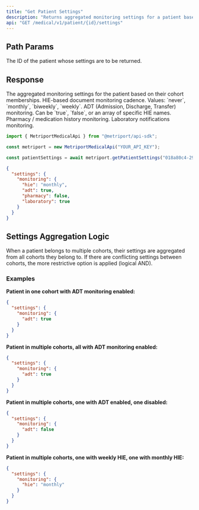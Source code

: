 ```yaml
---
title: "Get Patient Settings"
description: "Returns aggregated monitoring settings for a patient based on all cohorts they belong to. When a patient belongs to multiple cohorts with conflicting settings, the more restrictive option is applied (logical AND). For cadence settings, the longest interval is applied. For more information, see the [guide about Cohorts](/medical-api/handling-data/cohorts)"
api: "GET /medical/v1/patient/{id}/settings"
---
```


## Path Params

<ParamField path="id" type="string" required>
  The ID of the patient whose settings are to be returned.
</ParamField>

## Response

<ResponseField name="settings" type="object" required>
  The aggregated monitoring settings for the patient based on their cohort memberships.
  <Expandable title="Settings properties">
    <ResponseField name="monitoring" type="object" optional>
      <ResponseField name="hie" type="string" optional>
        HIE-based document monitoring cadence. Values: `never`, `monthly`, `biweekly`, `weekly`.
      </ResponseField>
      <ResponseField name="adt" type="boolean|array" optional>
        ADT (Admission, Discharge, Transfer) monitoring. Can be `true`, `false`, or an array of specific HIE names.
      </ResponseField>
      <ResponseField name="pharmacy" type="boolean" optional>
        Pharmacy / medication history monitoring.
      </ResponseField>
      <ResponseField name="laboratory" type="boolean" optional>
        Laboratory notifications monitoring.
      </ResponseField>
    </ResponseField>
  </Expandable>
</ResponseField>

<ResponseExample>

```javascript Metriport SDK
import { MetriportMedicalApi } from "@metriport/api-sdk";

const metriport = new MetriportMedicalApi("YOUR_API_KEY");

const patientSettings = await metriport.getPatientSettings("018a80c4-292a-7486-a1234-76yuhe23yu14");
```

</ResponseExample>

```json
{
  "settings": {
    "monitoring": {
      "hie": "monthly",
      "adt": true,
      "pharmacy": false,
      "laboratory": true
    }
  }
}
```

## Settings Aggregation Logic

When a patient belongs to multiple cohorts, their settings are aggregated from all cohorts they belong to. If there are conflicting settings between cohorts, the more restrictive option is applied (logical AND).

### Examples

**Patient in one cohort with ADT monitoring enabled:**
```json
{
  "settings": {
    "monitoring": {
      "adt": true
    }
  }
}
```

**Patient in multiple cohorts, all with ADT monitoring enabled:**
```json
{
  "settings": {
    "monitoring": {
      "adt": true
    }
  }
}
```

**Patient in multiple cohorts, one with ADT enabled, one disabled:**
```json
{
  "settings": {
    "monitoring": {
      "adt": false
    }
  }
}
```

**Patient in multiple cohorts, one with weekly HIE, one with monthly HIE:**
```json
{
  "settings": {
    "monitoring": {
      "hie": "monthly"
    }
  }
}
```

